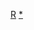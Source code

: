 {{Navbox
|name  = 若開邦行政區劃
|title = [[若開邦]]
|state    = {{{state|autocollapse}}}
|listclass = hlist
|image = [[Image:Flag of Rakhine.svg|80px]]<br>[[Image:Burma Rakhine locator map.png|80px]]
|above = '''首府'''：[[实兑]]
|group1= [[實兌縣]]
|list1 =
* [[包多鎮]]
* [[邦那均鎮]]
* [[拉代當鎮]]
* [[實兌鎮]]
|group2= [[謬杭縣]]
|list2 =
* [[皎道鎮]]
* [[敏比亞鎮]]
* [[謬杭鎮]]
* [[彌蓬鎮]]
|group3= [[貌奪縣]]
|list3 =
* [[布帝洞鎮]]
* [[貌奪鎮]]
|group4= [[皎漂縣]]
|list4 =
* [[安鎮 (若開邦)|安鎮]]
* [[皎漂鎮]]
* [[曼昂鎮]]
* [[蘭里鎮 (緬甸)|蘭里鎮]]
|group5= [[丹兌縣]]
|list5 =
* [[古亞鎮]]
* [[丹兌鎮]]
* [[洞鴿鎮]]
|group6= 主要城市
|list6 =
* [[实兑]]
* [[邦那均]]
* [[謬杭]]
* [[皎道]]
* [[敏比亞]]
* [[彌蓬]]
* [[包多]]
* [[拉代當]]
* [[貌奪]]
* [[布帝洞]]
* [[皎漂]]
* [[曼昂]]
* [[蘭里]]
* [[安 (若開邦)|安]]
* [[丹兌]]
* [[洞鴿]]
* [[古亞]]
* [[湄伊]]
* [[敏露]]
* [[莱东]]
* [[卡貌锡]]
* [[额不里]]
* [[甘当基]]
* [[东标勒维]]

}}<noinclude>
{{collapsible option}}
[[Category:緬甸行政區劃模板|R]]
[[Category:若開邦行政區劃|*]]
</noinclude>